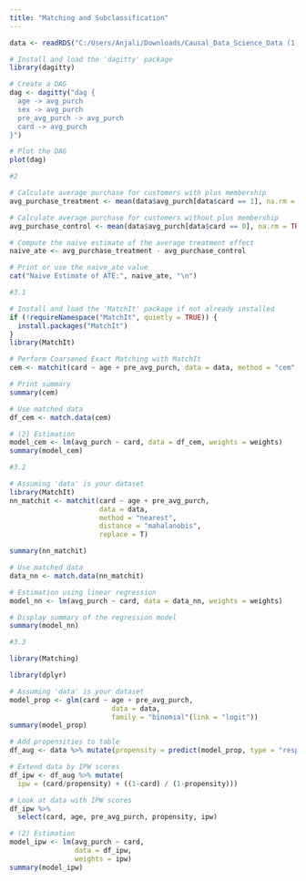 ```yaml
---
title: "Matching and Subclassification"
---
```


```r
data <- readRDS("C:/Users/Anjali/Downloads/Causal_Data_Science_Data (1)/Causal_Data_Science_Data/membership.rds")

# Install and load the 'dagitty' package
library(dagitty)

# Create a DAG
dag <- dagitty("dag {
  age -> avg_purch
  sex -> avg_purch
  pre_avg_purch -> avg_purch
  card -> avg_purch
}")

# Plot the DAG
plot(dag)

```
```r
#2

# Calculate average purchase for customers with plus membership
avg_purchase_treatment <- mean(data$avg_purch[data$card == 1], na.rm = TRUE)

# Calculate average purchase for customers without plus membership
avg_purchase_control <- mean(data$avg_purch[data$card == 0], na.rm = TRUE)

# Compute the naive estimate of the average treatment effect
naive_ate <- avg_purchase_treatment - avg_purchase_control

# Print or use the naive_ate value
cat("Naive Estimate of ATE:", naive_ate, "\n")

```
```r
#3.1

# Install and load the 'MatchIt' package if not already installed
if (!requireNamespace("MatchIt", quietly = TRUE)) {
  install.packages("MatchIt")
}
library(MatchIt)

# Perform Coarsened Exact Matching with MatchIt
cem <- matchit(card ~ age + pre_avg_purch, data = data, method = "cem", estimand = 'ATE')

# Print summary
summary(cem)

# Use matched data
df_cem <- match.data(cem)

# (2) Estimation
model_cem <- lm(avg_purch ~ card, data = df_cem, weights = weights)
summary(model_cem)

```

```r
#3.2

# Assuming 'data' is your dataset
library(MatchIt)
nn_matchit <- matchit(card ~ age + pre_avg_purch,
                      data = data,
                      method = "nearest",
                      distance = "mahalanobis",
                      replace = T)

summary(nn_matchit)

# Use matched data
data_nn <- match.data(nn_matchit)

# Estimation using linear regression
model_nn <- lm(avg_purch ~ card, data = data_nn, weights = weights)

# Display summary of the regression model
summary(model_nn)

```
```r
#3.3

library(Matching)

library(dplyr)

# Assuming 'data' is your dataset
model_prop <- glm(card ~ age + pre_avg_purch, 
                         data = data, 
                         family = "binomial"(link = "logit"))
summary(model_prop)

# Add propensities to table
df_aug <- data %>% mutate(propensity = predict(model_prop, type = "response"))

# Extend data by IPW scores
df_ipw <- df_aug %>% mutate(
  ipw = (card/propensity) + ((1-card) / (1-propensity)))

# Look at data with IPW scores
df_ipw %>% 
  select(card, age, pre_avg_purch, propensity, ipw)

# (2) Estimation
model_ipw <- lm(avg_purch ~ card,
                data = df_ipw, 
                weights = ipw)
summary(model_ipw)

```




